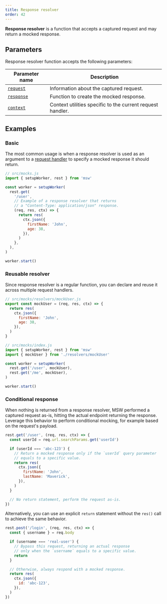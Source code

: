 ```yaml
---
title: Response resolver
order: 42
---
```


**Response resolver** is a function that accepts a captured request and may return a mocked response.

## Parameters

Response resolver function accepts the following parameters:

| Parameter name                   | Description                                                |
| -------------------------------- | ---------------------------------------------------------- |
| [`request`](/docs/api/request)   | Information about the captured request.                    |
| [`response`](/docs/api/response) | Function to create the mocked response.                    |
| [`context`](/docs/api/context)   | Context utilities specific to the current request handler. |

## Examples

### Basic

The most common usage is when a response resolver is used as an argument to a [request handler](/docs/basics/request-handler) to specify a mocked response it should return.

```js showLineNumbers focusedLines=7-15
// src/mocks.js
import { setupWorker, rest } from 'msw'

const worker = setupWorker(
  rest.get(
    '/user',
    // Example of a response resolver that returns
    // a "Content-Type: application/json" response.
    (req, res, ctx) => {
      return res(
        ctx.json({
          firstName: 'John',
          age: 38,
        }),
      )
    },
  ),
)

worker.start()
```

### Reusable resolver

Since response resolver is a regular function, you can declare and reuse it across multiple request handlers.

```js showLineNumbers
// src/mocks/resolvers/mockUser.js
export const mockUser = (req, res, ctx) => {
  return res(
    ctx.json({
      firstName: 'John',
      age: 38,
    }),
  )
}
```

```js showLineNumbers focusedLines=3,6-7
// src/mocks/index.js
import { setupWorker, rest } from 'msw'
import { mockUser } from './resolvers/mockUser'

const worker = setupWorker(
  rest.get('/user', mockUser),
  rest.get('/me', mockUser),
)

worker.start()
```

### Conditional response

When nothing is returned from a response resolver, MSW performed a captured request as-is, hitting the actual endpoint returning the response. Leverage this behavior to perform conditional mocking, for example based on the request's payload.

```js showLineNumbers focusedLines=7,15
rest.get('/user', (req, res, ctx) => {
  const userId = req.url.searchParams.get('userId')

  if (userId === 'abc-123') {
    // Return a mocked response only if the `userId` query parameter
    // equals to a specific value.
    return res(
      ctx.json({
        firstName: 'John',
        lastName: 'Maverick',
      }),
    )
  }

  // No return statement, perform the request as-is.
})
```

Alternatively, you can use an explicit `return` statement without the `res()` call to achieve the same behavior.

```js showLineNumbers
rest.post('/login', (req, res, ctx) => {
  const { username } = req.body

  if (username === 'real-user') {
    // Bypass this request, returning an actual response
    // only when the `username` equals to a specific value.
    return
  }

  // Otherwise, always respond with a mocked response.
  return res(
    ctx.json({
      id: 'abc-123',
    }),
  )
})
```
